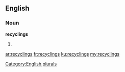 ==English==

===Noun===
'''recyclings'''

# {{plural of|[[recycling]]}}

[[Category:English plurals]]

[[ar:recyclings]]
[[fr:recyclings]]
[[ku:recyclings]]
[[my:recyclings]]
